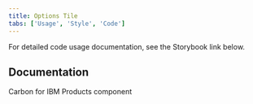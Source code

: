 ```yaml
---
title: Options Tile
tabs: ['Usage', 'Style', 'Code']
---
```


<PageDescription className="code-description">

For detailed code usage documentation, see the Storybook link below.

</PageDescription>

## Documentation

Carbon for IBM Products component

<Row className="resource-card-group">
  <Column colLg={4} colMd={4} noGutterSm>
    <ResourceCard
      subTitle="Options Tile - Storybook"
      href="https://carbon-for-ibm-products.netlify.app/?path=/story/ibm-products-components-options-tile-optionstile--options-tile"
      target="_blank"
      actionIcon="arrowRight"
    />
  </Column>
</Row>
